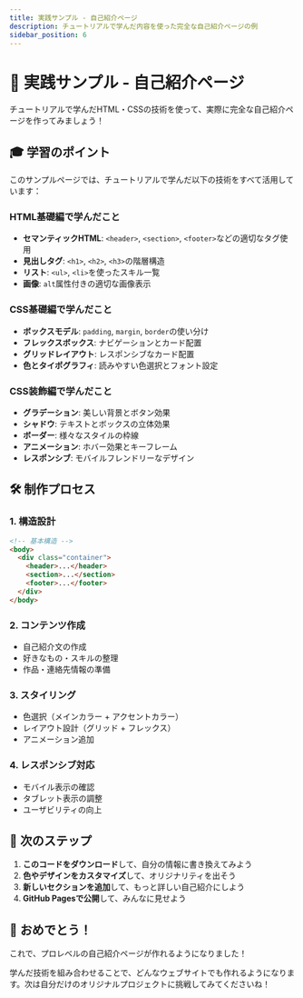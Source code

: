 ```yaml
---
title: 実践サンプル - 自己紹介ページ
description: チュートリアルで学んだ内容を使った完全な自己紹介ページの例
sidebar_position: 6
---
```



# 🎯 実践サンプル - 自己紹介ページ

チュートリアルで学んだHTML・CSSの技術を使って、実際に完全な自己紹介ページを作ってみましょう！

<SamplePage />

## 🎓 学習のポイント

このサンプルページでは、チュートリアルで学んだ以下の技術をすべて活用しています：

### HTML基礎編で学んだこと
- **セマンティックHTML**: `<header>`, `<section>`, `<footer>`などの適切なタグ使用
- **見出しタグ**: `<h1>`, `<h2>`, `<h3>`の階層構造
- **リスト**: `<ul>`, `<li>`を使ったスキル一覧
- **画像**: `alt`属性付きの適切な画像表示

### CSS基礎編で学んだこと
- **ボックスモデル**: `padding`, `margin`, `border`の使い分け
- **フレックスボックス**: ナビゲーションとカード配置
- **グリッドレイアウト**: レスポンシブなカード配置
- **色とタイポグラフィ**: 読みやすい色選択とフォント設定

### CSS装飾編で学んだこと
- **グラデーション**: 美しい背景とボタン効果
- **シャドウ**: テキストとボックスの立体効果
- **ボーダー**: 様々なスタイルの枠線
- **アニメーション**: ホバー効果とキーフレーム
- **レスポンシブ**: モバイルフレンドリーなデザイン

## 🛠️ 制作プロセス

### 1. 構造設計
```html
<!-- 基本構造 -->
<body>
  <div class="container">
    <header>...</header>
    <section>...</section>
    <footer>...</footer>
  </div>
</body>
```

### 2. コンテンツ作成
- 自己紹介文の作成
- 好きなもの・スキルの整理
- 作品・連絡先情報の準備

### 3. スタイリング
- 色選択（メインカラー + アクセントカラー）
- レイアウト設計（グリッド + フレックス）
- アニメーション追加

### 4. レスポンシブ対応
- モバイル表示の確認
- タブレット表示の調整
- ユーザビリティの向上

## 📝 次のステップ

1. **このコードをダウンロード**して、自分の情報に書き換えてみよう
2. **色やデザインをカスタマイズ**して、オリジナリティを出そう
3. **新しいセクションを追加**して、もっと詳しい自己紹介にしよう
4. **GitHub Pagesで公開**して、みんなに見せよう

## 🎉 おめでとう！

これで、プロレベルの自己紹介ページが作れるようになりました！

学んだ技術を組み合わせることで、どんなウェブサイトでも作れるようになります。次は自分だけのオリジナルプロジェクトに挑戦してみてくださいね！